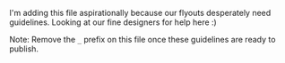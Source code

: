 I'm adding this file aspirationally because our flyouts desperately need guidelines. Looking at our fine designers for help here :)

Note: Remove the `_` prefix on this file once these guidelines are ready to publish.
